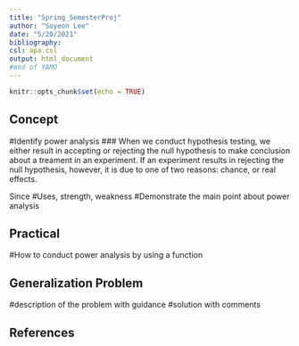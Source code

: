 ```yaml
---
title: "Spring_SemesterProj"
author: "Soyeon Lee"
date: "5/20/2021"
bibliography: 
csl: apa.csl
output: html_document
#end of YAMO
---
```


```r
knitr::opts_chunk$set(echo = TRUE)
```

## Concept 
#Identify power analysis
###
When we conduct hypothesis testing, we either result in accepting or rejecting the null hypothesis to make conclusion about a treament in an experiment.  If an experiment results in rejecting the null hypothesis, however, it is due to one of two reasons: chance, or real effects.

Since 
#Uses, strength, weakness
#Demonstrate the main point about power analysis

## Practical
#How to conduct power analysis by using a function

## Generalization Problem
#description of the problem with guidance 
#solution with comments

## References